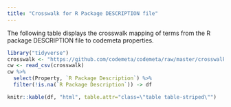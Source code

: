```yaml
---
title: "Crosswalk for R Package DESCRIPTION file"
---
```


The following table displays the crosswalk mapping of terms from the R package DESCRIPTION file to codemeta properties.


```r
library("tidyverse")
crosswalk <- "https://github.com/codemeta/codemeta/raw/master/crosswalk_v2.csv"
cw <- read_csv(crosswalk)
cw %>% 
  select(Property, `R Package Description`) %>%
  filter(!is.na(`R Package Description`)) -> df

knitr::kable(df, "html", table.attr="class=\"table table-striped\"")
```